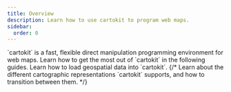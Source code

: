 ```yaml
---
title: Overview
description: Learn how to use cartokit to program web maps.
sidebar:
  order: 0
---
```




<Topline>
  `cartokit` is a fast, flexible direct manipulation programming environment for
  web maps. Learn how to get the most out of `cartokit` in the following guides.
</Topline>

<CardGrid>
  <LinkCard title="Loading data" description="" href="/guides/loading-data">
    Learn how to load geospatial data into `cartokit`.
  </LinkCard>
  {/* <LinkCard title="Layer types" href="/guides/layer-types">
    Learn about the different cartographic representations `cartokit` supports,
    and how to transition between them.
  </LinkCard> */}
</CardGrid>
